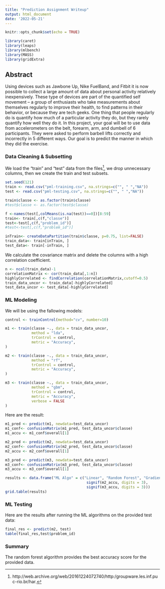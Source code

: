 ```yaml
---
title: "Prediction Assignment Writeup"
output: html_document
date: '2022-05-21'
---
```


```r
knitr::opts_chunk$set(echo = TRUE)
```


```r
library(caret)
library(leaps)
library(mlbench)
library(MASS)
library(gridExtra)
```

## Abstract

Using devices such as Jawbone Up, Nike FuelBand, and Fitbit it is now possible to collect a large amount of data about personal activity relatively inexpensively. These type of devices are part of the quantified self movement – a group of enthusiasts who take measurements about themselves regularly to improve their health, to find patterns in their behavior, or because they are tech geeks. One thing that people regularly do is quantify how much of a particular activity they do, but they rarely quantify how well they do it. In this project, your goal will be to use data from accelerometers on the belt, forearm, arm, and dumbell of 6 participants. They were asked to perform barbell lifts correctly and incorrectly in 5 different ways. Our goal is to predict the manner in which they did the exercise.

### Data Cleaning & Subsetting

We load the "train" and "test" data from the files^[http://web.archive.org/web/20161224072740/http:/groupware.les.inf.puc-rio.br/har.], we drop unnecessary columns, then we create the train and test subsets.
```r
set.seed(121)
train <- read.csv("pml-training.csv", na.strings=c("", " ","NA"))
test <- read.csv("pml-testing.csv", na.strings=c("", " ","NA"))

train$classe <- as.factor(train$classe)
#test$classe <- as.factor(test$classe)

f <-names(test[,colMeans(is.na(test))==0])[8:59]
train<- train[,c(f,"classe")]
test<-test[,c(f,"problem_id")]
#test<-test[,c(f,"problem_id")]

inTrain<- createDataPartition(train$classe, p=0.75, list=FALSE)
train_data<- train[inTrain, ]
test_data<- train[-inTrain, ]
```

We calculate the covariance matrix and delete the columns with a high correlation coefficient.
```r
n <- ncol(train_data)-1
correlationMatrix <- cor(train_data[,1:n])
highlyCorrelated <- findCorrelation(correlationMatrix,cutoff=0.5)
train_data_uncor <- train_data[-highlyCorrelated]
test_data_uncor <- test_data[-highlyCorrelated]
```

### ML Modeling

We will be using the fallowing models:
```r
control <- trainControl(method="cv", number=10)

m1 <- train(classe ~., data = train_data_uncor,
            method = "lda",
            trControl = control,
            metric = "Accuracy", 
)

m2 <- train(classe ~., data = train_data_uncor,
            method = "rf",
            trControl = control,
            metric = "Accuracy", 
)

m3 <- train(classe ~., data = train_data_uncor,
            method = "gbm",
            trControl = control,
            metric = "Accuracy",
            verbose = FALSE
)
```

Here are the result:

```r
m1_pred <- predict(m1, newdata=test_data_uncor)
m1_conf<- confusionMatrix(m1_pred, test_data_uncor$classe)
m1_accu <- m1_conf$overall[1]

m2_pred <- predict(m2, newdata=test_data_uncor)
m2_conf<- confusionMatrix(m2_pred, test_data_uncor$classe)
m2_accu <- m2_conf$overall[1]

m3_pred <- predict(m3, newdata=test_data_uncor)
m3_conf<- confusionMatrix(m3_pred, test_data_uncor$classe)
m3_accu <- m3_conf$overall[1]

results <- data.frame("ML Algo" = c("Linear", "Random Forest", "Gradient Boosting"), "Accuracy" = c(signif(m1_accu, digits = 3),
                                     signif(m2_accu, digits = 3),
                                     signif(m3_accu, digits = 3)))
grid.table(results)
```


### ML Testing

Here are the results after running the ML algorithms on the provided test data:

```r
final_res <- predict(m2, test)
table(final_res,test$problem_id)
```


### Summary
The random forest algorithm provides the best accuracy score for the provided data.